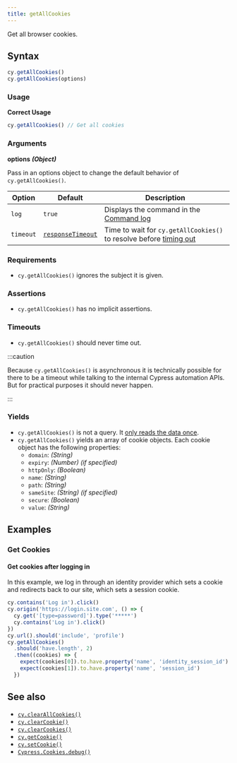 ```yaml
---
title: getAllCookies
---
```


Get all browser cookies.

## Syntax

```javascript
cy.getAllCookies()
cy.getAllCookies(options)
```

### Usage

**<Icon name="check-circle" color="green" /> Correct Usage**

```javascript
cy.getAllCookies() // Get all cookies
```

### Arguments

**<Icon name="angle-right" /> options** **_(Object)_**

Pass in an options object to change the default behavior of
`cy.getAllCookies()`.

| Option    | Default                                                        | Description                                                                              |
| --------- | -------------------------------------------------------------- | ---------------------------------------------------------------------------------------- |
| `log`     | `true`                                                         | Displays the command in the [Command log](/guides/core-concepts/cypress-app#Command-Log) |
| `timeout` | [`responseTimeout`](/guides/references/configuration#Timeouts) | Time to wait for `cy.getAllCookies()` to resolve before [timing out](#Timeouts)          |

### Requirements [<Icon name="question-circle"/>](/guides/core-concepts/introduction-to-cypress#Chains-of-Commands)

- `cy.getAllCookies()` ignores the subject it is given.

### Assertions [<Icon name="question-circle"/>](/guides/core-concepts/introduction-to-cypress#Assertions)

- `cy.getAllCookies()` has no implicit assertions.

### Timeouts [<Icon name="question-circle"/>](/guides/core-concepts/introduction-to-cypress#Timeouts)

- `cy.getAllCookies()` should never time out.

:::caution

Because `cy.getAllCookies()` is asynchronous it is technically possible for
there to be a timeout while talking to the internal Cypress automation APIs. But
for practical purposes it should never happen.

:::

### Yields [<Icon name="question-circle"/>](/guides/core-concepts/introduction-to-cypress#Subject-Management)

- `cy.getAllCookies()` is not a query. It
  [only reads the data once](/guides/core-concepts/retry-ability#Only-queries-are-retried).
- `cy.getAllCookies()` yields an array of cookie objects. Each cookie object has
  the following properties:
  - `domain`: _(String)_
  - `expiry`: _(Number)_ _(if specified)_
  - `httpOnly`: _(Boolean)_
  - `name`: _(String)_
  - `path`: _(String)_
  - `sameSite`: _(String)_ _(if specified)_
  - `secure`: _(Boolean)_
  - `value`: _(String)_

## Examples

### Get Cookies

#### Get cookies after logging in

In this example, we log in through an identity provider which sets a cookie and
redirects back to our site, which sets a session cookie.

```javascript
cy.contains('Log in').click()
cy.origin('https://login.site.com', () => {
  cy.get('[type=password]').type('*****')
  cy.contains('Log in').click()
})
cy.url().should('include', 'profile')
cy.getAllCookies()
  .should('have.length', 2)
  .then((cookies) => {
    expect(cookies[0]).to.have.property('name', 'identity_session_id')
    expect(cookies[1]).to.have.property('name', 'session_id')
  })
```

## See also

- [`cy.clearAllCookies()`](/api/commands/clearallcookies)
- [`cy.clearCookie()`](/api/commands/clearcookie)
- [`cy.clearCookies()`](/api/commands/clearcookies)
- [`cy.getCookie()`](/api/commands/getcookie)
- [`cy.setCookie()`](/api/commands/setcookie)
- [`Cypress.Cookies.debug()`](/api/cypress-api/cookies)
